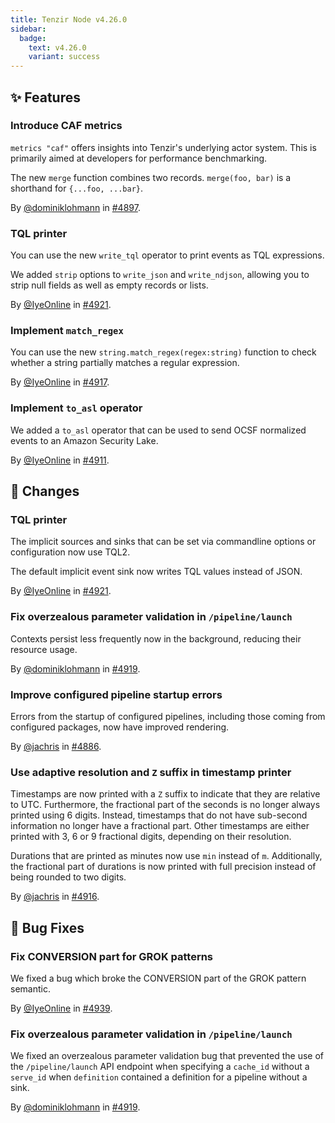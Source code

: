 ```yaml
---
title: Tenzir Node v4.26.0
sidebar:
  badge:
    text: v4.26.0
    variant: success
---
```


## ✨ Features

### Introduce CAF metrics

`metrics "caf"` offers insights into Tenzir's underlying actor system. This is
primarily aimed at developers for performance benchmarking.

The new `merge` function combines two records. `merge(foo, bar)` is a shorthand
for `{...foo, ...bar}`.

By [@dominiklohmann](https://github.com/dominiklohmann) in [#4897](https://github.com/tenzir/tenzir/pull/4897).

### TQL printer

You can use the new `write_tql` operator to print events as TQL expressions.

We added `strip` options to `write_json` and `write_ndjson`, allowing you to
strip null fields as well as empty records or lists.

By [@IyeOnline](https://github.com/IyeOnline) in [#4921](https://github.com/tenzir/tenzir/pull/4921).

### Implement `match_regex`

You can use the new `string.match_regex(regex:string)` function to check whether
a string partially matches a regular expression.

By [@IyeOnline](https://github.com/IyeOnline) in [#4917](https://github.com/tenzir/tenzir/pull/4917).

### Implement `to_asl` operator

We added a `to_asl` operator that can be used to send OCSF normalized events
to an Amazon Security Lake.

By [@IyeOnline](https://github.com/IyeOnline) in [#4911](https://github.com/tenzir/tenzir/pull/4911).

## 🔄 Changes

### TQL printer

The implicit sources and sinks that can be set via commandline options or
configuration now use TQL2.

The default implicit event sink now writes TQL values instead of JSON.

By [@IyeOnline](https://github.com/IyeOnline) in [#4921](https://github.com/tenzir/tenzir/pull/4921).

### Fix overzealous parameter validation in `/pipeline/launch`

Contexts persist less frequently now in the background, reducing their resource
usage.

By [@dominiklohmann](https://github.com/dominiklohmann) in [#4919](https://github.com/tenzir/tenzir/pull/4919).

### Improve configured pipeline startup errors

Errors from the startup of configured pipelines, including those coming from
configured packages, now have improved rendering.

By [@jachris](https://github.com/jachris) in [#4886](https://github.com/tenzir/tenzir/pull/4886).

### Use adaptive resolution and `Z` suffix in timestamp printer

Timestamps are now printed with a `Z` suffix to indicate that they are relative
to UTC. Furthermore, the fractional part of the seconds is no longer always
printed using 6 digits. Instead, timestamps that do not have sub-second
information no longer have a fractional part. Other timestamps are either
printed with 3, 6 or 9 fractional digits, depending on their resolution.

Durations that are printed as minutes now use `min` instead of `m`.
Additionally, the fractional part of durations is now printed with full
precision instead of being rounded to two digits.

By [@jachris](https://github.com/jachris) in [#4916](https://github.com/tenzir/tenzir/pull/4916).

## 🐛 Bug Fixes

### Fix CONVERSION part for GROK patterns

We fixed a bug which broke the CONVERSION part of the GROK pattern semantic.

By [@IyeOnline](https://github.com/IyeOnline) in [#4939](https://github.com/tenzir/tenzir/pull/4939).

### Fix overzealous parameter validation in `/pipeline/launch`

We fixed an overzealous parameter validation bug that prevented the use of the
`/pipeline/launch` API endpoint when specifying a `cache_id` without a
`serve_id` when `definition` contained a definition for a pipeline without a
sink.

By [@dominiklohmann](https://github.com/dominiklohmann) in [#4919](https://github.com/tenzir/tenzir/pull/4919).